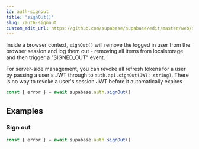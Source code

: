```yaml
---
id: auth-signout
title: 'signOut()'
slug: /auth-signout
custom_edit_url: https://github.com/supabase/supabase/edit/master/web/spec/supabase_js_v2_ref.yml
---
```



Inside a browser context, `signOut()` will remove the logged in user from the browser session
and log them out - removing all items from localstorage and then trigger a "SIGNED_OUT" event.

For server-side management, you can revoke all refresh tokens for a user by passing a user's JWT through to `auth.api.signOut(JWT: string)`. There is no way to revoke a user's session JWT before it automatically expires

```js
const { error } = await supabase.auth.signOut()
```

## Examples

### Sign out

```js
const { error } = await supabase.auth.signOut()
```
